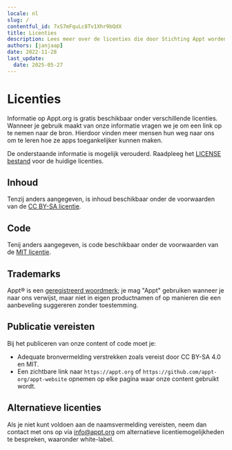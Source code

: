 ```yaml
---
locale: nl
slug: /
contentful_id: 7xS7mFquLc8Tv1Xhr9bQdX
title: Licenties
description: Lees meer over de licenties die door Stichting Appt worden gebruikt
authors: [janjaap]
date: 2022-11-28
last_update:
  date: 2025-05-27
---
```


# Licenties

Informatie op Appt.org is gratis beschikbaar onder verschillende licenties. Wanneer je gebruik maakt van onze informatie vragen we je om een link op te nemen naar de bron. Hierdoor vinden meer mensen hun weg naar ons om te leren hoe ze apps toegankelijker kunnen maken.

De onderstaande informatie is mogelijk verouderd. Raadpleeg het [LICENSE bestand](https://github.com/appt-org/appt-website/blob/HEAD/LICENSE) voor de huidige licenties.

## Inhoud

Tenzij anders aangegeven, is inhoud beschikbaar onder de voorwaarden van de [CC BY-SA licentie](https://creativecommons.org/licenses/by-sa/4.0/).

## Code

Tenij anders aangegeven, is code beschikbaar onder de voorwaarden van de [MIT licentie](https://opensource.org/licenses/MIT).

## Trademarks

Appt® is een [geregistreerd woordmerk](https://www.boip.int/en/trademarks-register?app=%2Fitem%2Fbx1461995); je mag "Appt" gebruiken wanneer je naar ons verwijst, maar niet in eigen productnamen of op manieren die een aanbeveling suggereren zonder toestemming.

## Publicatie vereisten

Bij het publiceren van onze content of code moet je:

- Adequate bronvermelding verstrekken zoals vereist door CC BY-SA 4.0 en MIT.
- Een zichtbare link naar `https://appt.org` of `https://github.com/appt-org/appt-website` opnemen op elke pagina waar onze content gebruikt wordt.

## Alternatieve licenties

Als je niet kunt voldoen aan de naamsvermelding vereisten, neem dan contact met ons op via [info@appt.org](mailto:info@appt.org) om alternatieve licentiemogelijkheden te bespreken, waaronder white-label.
